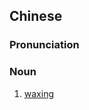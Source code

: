{{also|上蜡}}
==Chinese==
{{zh-forms|s=上蜡}}

===Pronunciation===
{{zh-pron
|m=shànglà
|c=soeng5 laap6
|cat=n
}}

===Noun===
{{zh-noun}}

# {{lb|zh|textile}} [[waxing]]